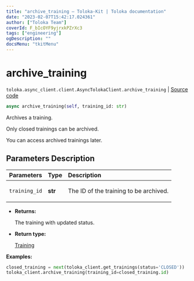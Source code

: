 ```yaml
---
title: "archive_training — Toloka-Kit | Toloka documentation"
date: "2023-02-07T15:42:17.024361"
author: ["Toloka Team"]
coverId: F_bIcOYF9yjrxkPZrXc3
tags: ["engineering"]
ogDescription: ""
docsMenu: "tkitMenu"
---
```


# archive_training
`toloka.async_client.client.AsyncTolokaClient.archive_training` | [Source code](https://github.com/Toloka/toloka-kit/blob/v1.1.3/src/async_client/client.py#L0)

```python
async archive_training(self, training_id: str)
```

Archives a training.

Only closed trainings can be archived.

You can access archived trainings later.

## Parameters Description

| Parameters | Type | Description |
| :----------| :----| :-----------|
`training_id`|**str**|<p>The ID of the training to be archived.</p>

* **Returns:**

  The training with updated status.

* **Return type:**

  [Training](/docs/toloka-kit/reference/toloka.client.training.Training)

**Examples:**

```python
closed_training = next(toloka_client.get_trainings(status='CLOSED'))
toloka_client.archive_training(training_id=closed_training.id)
```
